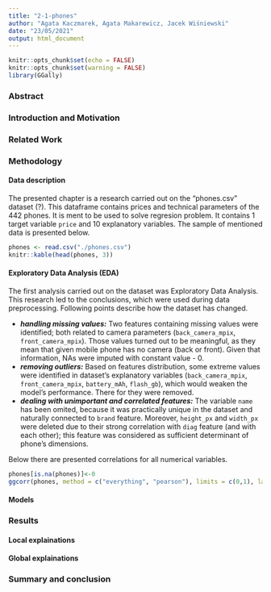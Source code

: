 ```yaml
---
title: "2-1-phones"
author: "Agata Kaczmarek, Agata Makarewicz, Jacek Wiśniewski"
date: "23/05/2021"
output: html_document
---
```


```r
knitr::opts_chunk$set(echo = FALSE)
knitr::opts_chunk$set(warning = FALSE)
library(GGally)
```

### Abstract

### Introduction and Motivation

### Related Work

### Methodology

#### Data description

The presented chapter is a research carried out on the "phones.csv" dataset (?). This dataframe contains prices and technical parameters of the 442 phones. It is ment to be used to solve regresion problem. It contains 1 target variable `price` and 10 explanatory variables. The sample of mentioned data is presented below.

```r
phones <- read.csv("./phones.csv")
knitr::kable(head(phones, 3))
```

#### Exploratory Data Analysis (EDA)

The first analysis carried out on the dataset was Exploratory Data Analysis. This research led to the conclusions, which were used during data preprocessing. Following points describe how the dataset has changed.

* ***handling missing values:*** Two features containing missing values were identified; both related to camera parameters (`back_camera_mpix`, `front_camera_mpix`). Those values turned out to be meaningful, as they mean that given mobile phone has no camera (back or front). Given that information, NAs were imputed with constant value - 0.
* ***removing outliers:*** Based on features distribution, some extreme values were identified in dataset's explanatory variables (`back_camera_mpix`, `front_camera_mpix`, `battery_mAh`, `flash_gb`), which would weaken the model's performance. There for they were removed.
* ***dealing with unimportant and correlated features:*** The variable `name` has been omited, because it was practically unique in the dataset and naturally connected to `brand` feature. Moreover, `height_px` and `width_px` were deleted due to their strong correlation with `diag` feature (and with each other); this feature was considered as sufficient determinant of phone's dimensions.

Below there are presented correlations for all numerical variables.

```r
phones[is.na(phones)]<-0
ggcorr(phones, method = c("everything", "pearson"), limits = c(0,1), label = TRUE, layout.exp = 2, hjust = 0.75)
```

#### Models



### Results

#### Local explainations

#### Global explainations

### Summary and conclusion
